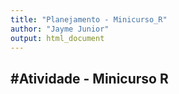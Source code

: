 ```yaml
---
title: "Planejamento - Minicurso_R"
author: "Jayme Junior"
output: html_document
---
```



#Atividade - Minicurso R 
------------------------------------------------------------------------
